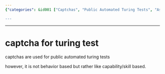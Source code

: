 ```yaml
---
{"categories": &id001 ["Captchas", "Public Automated Turing Tests", "Assess Capabilities", "Not Behaviors", "Artificial Intelligence", "Security", "Computer Science"], "category": "Artificial Intelligence", "date": "2023-09-04 07:56:12", "description": "Captchas, designed as public automated Turing tests, serve the purpose of evaluating capabilities rather than behaviors.", "tags": *id001, "title": "Understanding Captchas: Assessing Capabilities, Not Behaviors"}

---
```


------

# captcha for turing test

captchas are used for public automated turing tests

however, it is not behavior based but rather like capability/skill based.

